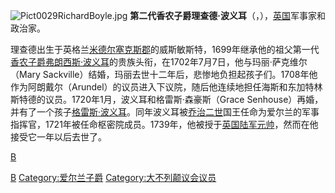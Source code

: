 [[File:Pict0029RichardBoyle.jpg|thumb]]
'''第二代香农子爵理查德·波义耳'''（{{lang|en|'''Richard Boyle, 2nd Viscount Shannon'''}}，{{bd|1675年||1740年|12月20日|catIdx=B}}），[[英国|英国]]军事家和政治家。

理查德出生于英格兰[[米德尔塞克斯郡|米德尔塞克斯郡]]的威斯敏斯特，1699年继承他的祖父第一代[[香农子爵|香农子爵]][[第一代香农子爵弗朗西斯·波义耳|弗朗西斯·波义耳]]的贵族头衔，在1702年7月7日，他与玛丽·萨克维尔（Mary Sackville）结婚，玛丽去世十二年后，悲惨地负担起孩子们。1708年他作为阿朗戴尔（Arundel）的议员进入下议院，随后他连续地担任海斯和东加特林斯特德的议员。1720年1月，波义耳和格雷斯·森豪斯（Grace Senhouse）再婚，并有了一个孩子[[格雷斯·波义耳|格雷斯·波义耳]]。同年波义耳被[[乔治二世_(英国)|乔治二世]]国王任命为爱尔兰的军事指挥官，1721年被任命枢密院成员。1739年，他被授于[[英国陆军元帅|英国陆军元帅]]，然而在他接受它一年以后去世了。

{{英國陸軍元帥 (1727年－1901年)}}
[[Category:英国陆军元帅|B]]
[[category:英國政治人物|B]]
[[Category:爱尔兰子爵|Category:爱尔兰子爵]]
[[Category:大不列颠议会议员|Category:大不列颠议会议员]]